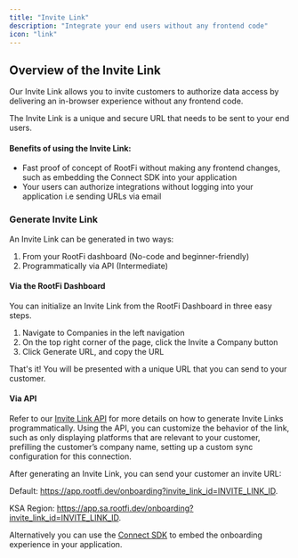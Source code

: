 ```yaml
---
title: "Invite Link"
description: "Integrate your end users without any frontend code"
icon: "link"
---
```


## Overview of the Invite Link

Our Invite Link allows you to invite customers to authorize data access by delivering an in-browser experience without any frontend code.

The Invite Link is a unique and secure URL that needs to be sent to your end users.

#### Benefits of using the Invite Link:

- Fast proof of concept of RootFi without making any frontend changes, such as embedding the Connect SDK into your application
- Your users can authorize integrations without logging into your application i.e sending URLs via email

### Generate Invite Link

An Invite Link can be generated in two ways:

1. From your RootFi dashboard (No-code and beginner-friendly)
2. Programmatically via API (Intermediate)

#### Via the RootFi Dashboard

You can initialize an Invite Link from the RootFi Dashboard in three easy steps.

1. Navigate to Companies in the left navigation
2. On the top right corner of the page, click the Invite a Company button
3. Click Generate URL, and copy the URL

That's it! You will be presented with a unique URL that you can send to your customer.

#### Via API

Refer to our [Invite Link API](/api-reference/v3/core/invite-links/create-invite-link) for more details on how to generate Invite Links programmatically. Using the API, you can customize the behavior of the link, such as only displaying platforms that are relevant to your customer, prefilling the customer’s company name, setting up a custom sync configuration for this connection.

After generating an Invite Link, you can send your customer an invite URL:

Default: https://app.rootfi.dev/onboarding?invite_link_id=INVITE_LINK_ID.

KSA Region: https://app.sa.rootfi.dev/onboarding?invite_link_id=INVITE_LINK_ID.

Alternatively you can use the [Connect SDK](/documentation/concepts/rootfi-connect/embedded-sdk) to embed the onboarding experience in your application.
